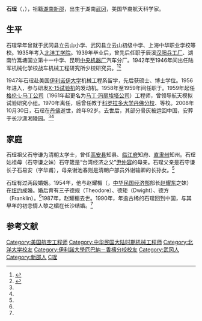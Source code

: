 '''石珵'''（{{lang-en|Cheng Shih}}，{{bd|1916年|10月30日|2008年|10月30日}}），祖籍[[湖南|湖南]][[新邵|新邵]]，出生于湖南[[武冈|武冈]]，美国华裔航天科学家。

== 生平 ==
石珵早年曾就于武冈县立云山小学、武冈县立云山初级中学、上海中华职业学校等校。1935年考入[[北洋工学院|北洋工学院]]。1939年毕业后，曾先后任职于辰溪[[汉阳兵工厂|汉阳兵工厂]]、湖南竹篙塘国立第十一中学、昆明[[中央机器厂|中央机器厂]]汽车分厂。1942年至1946年间出任陆军机械化学校战车机械工程研究所少校研究员。<ref name=shi>{{cite book|title=《解密 航天科学家石珵传 1916-2008》|author=石德明|publisher=三联书店|year=2014}}</ref><ref name=obituary>{{cite web|url=https://www.legacy.com/obituaries/denverpost/obituary.aspx?n=cheng-shih&pid=120123512|publisher=Denver Post|title=Cheng Shih}}</ref>

1947年石珵赴美国[[伊利诺伊大学|伊利诺伊大学]]机械工程系留学，先后获硕士、博士学位。1956年进入{{le|反应发动机公司|Reaction Motors}}，参与研发[[X-15试验机|X-15试验机]]的发动机{{le|XLR99|Reaction Motors XLR99}}。1958年至1959年间任职于{{le|艾容卡飞机公司|Aeronca Aircraft}}。1959年起任[[格伦·L·马丁公司|格伦·L·马丁公司]]（1961年起更名为[[马丁·玛丽埃塔公司|马丁·玛丽埃塔公司]]）工程师，曾领导航天模拟试验研究小组。1970年离任，后曾任教于[[科罗拉多大学丹佛分校|科罗拉多大学丹佛分校]]、{{le|丹佛大都会州立学院|Metropolitan State College of Denver}}等校。2008年10月30日，石珵在[[丹佛|丹佛]]逝世，终年92岁。去世后，其部分骨灰被运回中国，安葬于长沙潇湘陵园。<ref name=shi /><ref name=obituary />

== 家庭 ==
石珵祖父石守谦为清朝太学士，曾任[[高安县|高安县]]知县、[[临江府|临江府]]知府、[[直隶州|直隶州]]知州。石珵姑祖母（石守谦之妹）石守箴是“台湾经济之父”[[尹仲容|尹仲容]]的母亲。石珵父亲是石守谦长子石易安（字华甫），母亲谢池春则是清朝户部员外谢输卿的长孙女。<ref name=shi />

石珵有过两段婚姻。1954年，他与赵耀楣（{{lang|en|Helen Chao Shih}}，[[中华民国经济部|中华民国经济部]]部长[[赵耀东|赵耀东]]之妹）在[[纽约|纽约]]成婚。婚后育有三子德规（Theodore）、德矩（Dwight）、德方（Franklin）。<ref name=obituary />1987年，赵耀楣去世。1990年，年逾古稀的石珵回到中国，与其早年的初恋情人黎之楣在长沙结婚。<ref name=shi />

== 参考文献 ==
{{reflist}}
{{Authority control}}
{{DEFAULTSORT:Shi石}}
[[Category:美国航空工程师|Category:美国航空工程师]]
[[Category:中华民国大陆时期机械工程师|Category:中华民国大陆时期机械工程师]]
[[Category:北洋大学校友|Category:北洋大学校友]]
[[Category:伊利諾大學厄巴納－香檳分校校友|Category:伊利諾大學厄巴納－香檳分校校友]]
[[Category:武冈人|Category:武冈人]]
[[Category:新邵人|Category:新邵人]]
[[Category:石姓|C珵]]